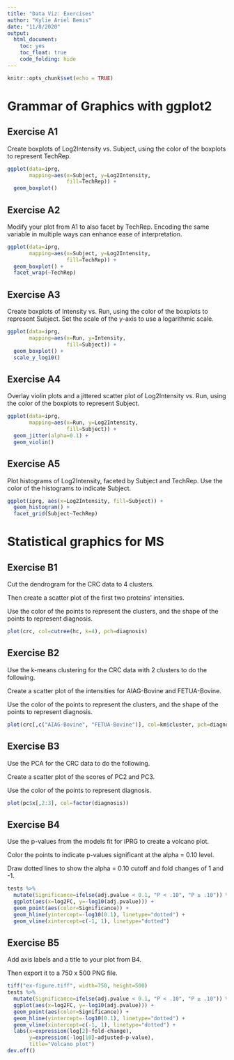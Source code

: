 ```yaml
---
title: "Data Viz: Exercises"
author: "Kylie Ariel Bemis"
date: "11/8/2020"
output:
  html_document:
    toc: yes
    toc_float: true
    code_folding: hide
---
```


```r
knitr::opts_chunk$set(echo = TRUE)
```

# Grammar of Graphics with ggplot2

## Exercise A1

Create boxplots of Log2Intensity vs. Subject, using the color of the boxplots to represent TechRep.

```r
ggplot(data=iprg,
       mapping=aes(x=Subject, y=Log2Intensity,
                   fill=TechRep)) +
  geom_boxplot()
```

## Exercise A2

Modify your plot from A1 to also facet by TechRep. Encoding the same variable in multiple ways can enhance ease of interpretation.

```r
ggplot(data=iprg,
       mapping=aes(x=Subject, y=Log2Intensity,
                   fill=TechRep)) +
  geom_boxplot() +
  facet_wrap(~TechRep)
```

## Exercise A3

Create boxplots of Intensity vs. Run, using the color of the boxplots to represent Subject. Set the scale of the y-axis to use a logarithmic scale.

```r
ggplot(data=iprg,
       mapping=aes(x=Run, y=Intensity,
                   fill=Subject)) +
  geom_boxplot() +
  scale_y_log10()
```

## Exercise A4

Overlay violin plots and a jittered scatter plot of Log2Intensity vs. Run, using the color of the boxplots to represent Subject.

```r
ggplot(data=iprg,
       mapping=aes(x=Run, y=Log2Intensity,
                   fill=Subject)) +
  geom_jitter(alpha=0.1) +
  geom_violin()
```

## Exercise A5

Plot histograms of Log2Intensity, faceted by Subject and TechRep. Use the color of the histograms to indicate Subject.

```r
ggplot(iprg, aes(x=Log2Intensity, fill=Subject)) +
  geom_histogram() +
  facet_grid(Subject~TechRep)
```

# Statistical graphics for MS

## Exercise B1

Cut the dendrogram for the CRC data to 4 clusters.

Then create a scatter plot of the first two proteins' intensities.

Use the color of the points to represent the clusters, and the shape of the points to represent diagnosis.

```r
plot(crc, col=cutree(hc, k=4), pch=diagnosis)
```

## Exercise B2

Use the k-means clustering for the CRC data with 2 clusters to do the following.

Create a scatter plot of the intensities for AIAG-Bovine and FETUA-Bovine.

Use the color of the points to represent the clusters, and the shape of the points to represent diagnosis.

```r
plot(crc[,c("AIAG-Bovine", "FETUA-Bovine")], col=km$cluster, pch=diagnosis)
```

## Exercise B3

Use the PCA for the CRC data to do the following.

Create a scatter plot of the scores of PC2 and PC3.

Use the color of the points to represent diagnosis.

```r
plot(pc$x[,2:3], col=factor(diagnosis))
```

## Exercise B4

Use the p-values from the models fit for iPRG to create a volcano plot.

Color the points to indicate p-values significant at the alpha = 0.10 level.

Draw dotted lines to show the alpha = 0.10 cutoff and fold changes of 1 and -1.

```r
tests %>%
  mutate(Significance=ifelse(adj.pvalue < 0.1, "P < .10", "P ≥ .10")) %>%
  ggplot(aes(x=log2FC, y=-log10(adj.pvalue))) +
  geom_point(aes(color=Significance)) +
  geom_hline(yintercept=-log10(0.1), linetype="dotted") +
  geom_vline(xintercept=c(-1, 1), linetype="dotted")
```

## Exercise B5

Add axis labels and a title to your plot from B4.

Then export it to a 750 x 500 PNG file.

```r
tiff("ex-figure.tiff", width=750, height=500)
tests %>%
  mutate(Significance=ifelse(adj.pvalue < 0.1, "P < .10", "P ≥ .10")) %>%
  ggplot(aes(x=log2FC, y=-log10(adj.pvalue))) +
  geom_point(aes(color=Significance)) +
  geom_hline(yintercept=-log10(0.1), linetype="dotted") +
  geom_vline(xintercept=c(-1, 1), linetype="dotted") +
  labs(x=expression(log[2]~fold-change),
       y=expression(-log[10]~adjusted~p-value),
       title="Volcano plot")
dev.off()
```



